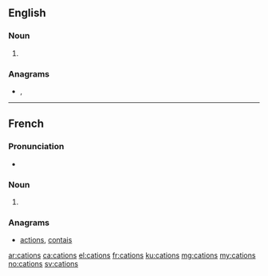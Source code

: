 {{also|catións}}
==English==

===Noun===
{{head|en|noun plural form}}

# {{plural of|cation|lang=en}}

===Anagrams===
* {{l|en|actions}}, {{l|en|costain}}

----

==French==

===Pronunciation===
* {{IPA|/katjɔ̃/|lang=fr}}

===Noun===
{{head|fr|noun plural form|g=m}}

# {{plural of|cation|lang=fr}}

===Anagrams===
* [[actions#French|actions]], [[contais#French|contais]]

[[ar:cations]]
[[ca:cations]]
[[el:cations]]
[[fr:cations]]
[[ku:cations]]
[[mg:cations]]
[[my:cations]]
[[no:cations]]
[[sv:cations]]
